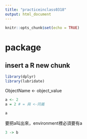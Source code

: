 ```yaml
---
title: "practiceinclass0318"
output: html_document
---
```


```r
knitr::opts_chunk$set(echo = TRUE)
```

# package

## insert a R new chunk

```r
library(dplyr)
library(lubridate)
```

ObjectName <- object_value
```r
a <- 2
a = 2 # = 與 <-同義
```

```r
a
```
要把a叫出來，environment裡必須要有a

```r
3 -> b
```


